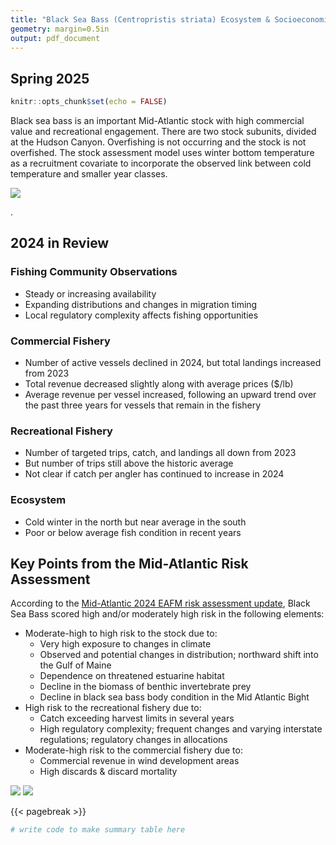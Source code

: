 ```yaml
---
title: "Black Sea Bass (Centropristis striata) Ecosystem & Socioeconomic Profile Report Card"
geometry: margin=0.5in
output: pdf_document
---
```

## Spring 2025

```r
knitr::opts_chunk$set(echo = FALSE)

``` 

Black sea bass is an important Mid-Atlantic stock with high commercial value and recreational engagement. There are two stock subunits, divided at the Hudson Canyon. Overfishing is not occurring and the stock is not overfished. The stock assessment model uses winter bottom temperature as a recruitment covariate to incorporate the observed link between cold temperature and smaller year classes.

:::: {layout="[0.4, 0.05, 0.55]"}

::: {}
![](`r here::here("images/bsb_map.png")`)
:::

::: {}
.
:::

::: {}
## 2024 in Review

### Fishing Community Observations
- Steady or increasing availability 
- Expanding distributions and changes in migration timing
- Local regulatory complexity affects fishing opportunities
\vspace{-0.4cm}

### Commercial Fishery
- Number of active vessels declined in 2024, but total landings increased from 2023 
- Total revenue decreased slightly along with average prices ($/lb)
- Average revenue per vessel increased, following an upward trend over the past three years for vessels that remain in the fishery
\vspace{-0.4cm}

### Recreational Fishery
- Number of targeted trips, catch, and landings all down from 2023
- But number of trips still above the historic average 
- Not clear if catch per angler has continued to increase in 2024
\vspace{-0.4cm}

### Ecosystem
- Cold winter in the north but near average in the south
- Poor or below average fish condition in recent years
:::

::::

## Key Points from the Mid-Atlantic Risk Assessment

:::: {layout="[0.6, 0.4]"}

::: {}
According to the [Mid-Atlantic 2024 EAFM risk assessment update](https://static1.squarespace.com/static/511cdc7fe4b00307a2628ac6/t/6747560a3cf66936045e5547/1732728332670/05_EAFM+Risk+Assessment.pdf), Black Sea Bass scored high and/or moderately high risk in the following elements:

- Moderate-high to high risk to the stock due to:
  - Very high exposure to changes in climate 
  - Observed and potential changes in distribution; northward shift into the Gulf of Maine
  - Dependence on threatened estuarine habitat
  - Decline in the biomass of benthic invertebrate prey 
  - Decline in black sea bass body condition in the Mid Atlantic Bight
- High risk to the recreational fishery due to:
  - Catch exceeding harvest limits in several years
  - High regulatory complexity; frequent changes and varying interstate regulations; regulatory changes in allocations
- Moderate-high risk to the commercial fishery due to:
  - Commercial revenue in wind development areas 
  - High discards & discard mortality

:::

::: {}
![](`r here::here("images/condition.jpg")`)
![](`r here::here("images/chart.png")`)
:::

::::

{{< pagebreak >}}

```r
# write code to make summary table here
```




